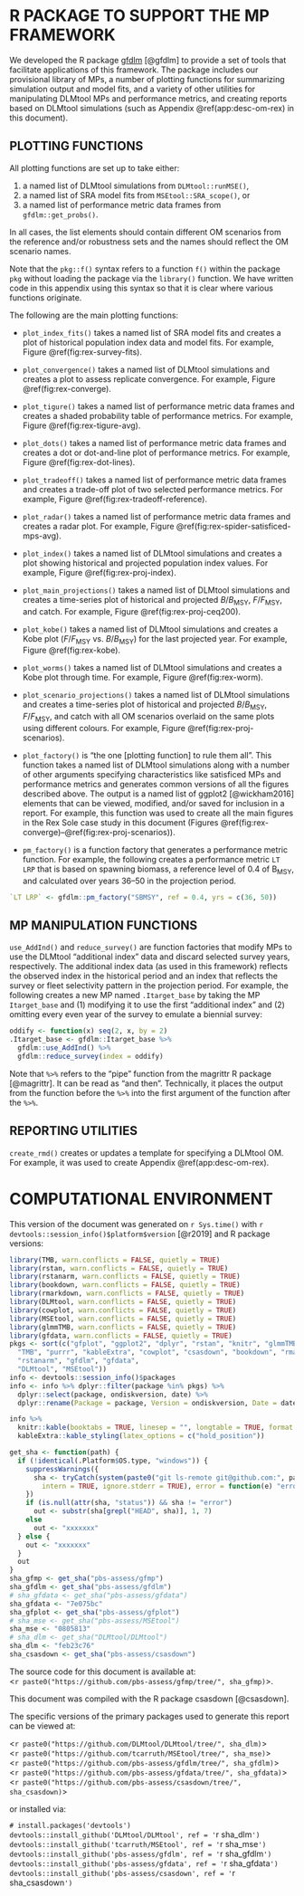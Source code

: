 \clearpage

# R PACKAGE TO SUPPORT THE MP FRAMEWORK {#app:gfdlm}

We developed the R package [gfdlm](https://github.com/pbs-assess/gfdlm) [@gfdlm] to provide a set of tools that facilitate applications of this framework.
The package includes our provisional library of MPs, a number of plotting functions for summarizing simulation output and model fits, and a variety of other utilities for manipulating DLMtool MPs and performance metrics, and creating reports based on DLMtool simulations (such as Appendix \@ref(app:desc-om-rex) in this document).

## PLOTTING FUNCTIONS

All plotting functions are set up to take either:

1. a named list of DLMtool simulations from `DLMtool::runMSE()`,
2. a named list of SRA model fits from `MSEtool::SRA_scope()`, or
3. a named list of performance metric data frames from `gfdlm::get_probs()`.

In all cases, the list elements should contain different OM scenarios from the reference and/or robustness sets and the names should reflect the OM scenario names.

Note that the `pkg::f()` syntax refers to a function `f()` within the package `pkg` without loading the package via the `library()` function.
We have written code in this appendix using this syntax so that it is clear where various functions originate.

The following are the main plotting functions:

* `plot_index_fits()` takes a named list of SRA model fits and creates a plot of historical population index data and model fits. For example, Figure \@ref(fig:rex-survey-fits).

* `plot_convergence()` takes a named list of DLMtool simulations and creates a plot to assess replicate convergence. For example, Figure \@ref(fig:rex-converge).

* `plot_tigure()` takes a named list of performance metric data frames and creates a shaded probability table of performance metrics. For example, Figure \@ref(fig:rex-tigure-avg).

* `plot_dots()` takes a named list of performance metric data frames and creates a dot or dot-and-line plot of performance metrics. For example, Figure \@ref(fig:rex-dot-lines).

* `plot_tradeoff()` takes a named list of performance metric data frames and creates a trade-off plot of two selected performance metrics. For example, Figure \@ref(fig:rex-tradeoff-reference).

* `plot_radar()` takes a named list of performance metric data frames and creates a radar plot. For example, Figure \@ref(fig:rex-spider-satisficed-mps-avg).

* `plot_index()` takes a named list of DLMtool simulations and creates a plot showing historical and projected population index values. For example, Figure \@ref(fig:rex-proj-index).

* `plot_main_projections()` takes a named list of DLMtool simulations and creates a time-series plot of historical and projected *B*/*B*~MSY~, *F*/*F*~MSY~, and catch. For example, Figure \@ref(fig:rex-proj-ceq200).

* `plot_kobe()` takes a named list of DLMtool simulations and creates a Kobe plot (*F*/*F*~MSY~ vs. *B*/*B*~MSY~) for the last projected year. For example, Figure \@ref(fig:rex-kobe).

* `plot_worms()` takes a named list of DLMtool simulations and creates a Kobe plot through time. For example, Figure \@ref(fig:rex-worm).

* `plot_scenario_projections()` takes a named list of DLMtool simulations and creates a time-series plot of historical and projected *B*/*B*~MSY~, *F*/*F*~MSY~, and catch with all OM scenarios overlaid on the same plots using different colours. For example, Figure \@ref(fig:rex-proj-scenarios).

* `plot_factory()` is "the one [plotting function] to rule them all". This function takes a named list of DLMtool simulations along with a number of other arguments specifying characteristics like satisficed MPs and performance metrics and generates common versions of all the figures described above. The output is a named list of ggplot2 [@wickham2016] elements that can be viewed, modified, and/or saved for inclusion in a report. For example, this function was used to create all the main figures in the Rex Sole case study in this document (Figures \@ref(fig:rex-converge)--\@ref(fig:rex-proj-scenarios)).

* `pm_factory()` is a function factory that generates a performance metric function. For example, the following creates a performance metric `LT LRP` that is based on spawning biomass, a reference level of 0.4 of B~MSY~, and calculated over years 36--50 in the projection period.

```r
`LT LRP` <- gfdlm::pm_factory("SBMSY", ref = 0.4, yrs = c(36, 50))
```

## MP MANIPULATION FUNCTIONS

`use_AddInd()` and `reduce_survey()` are function factories that modify MPs to use the DLMtool "additional index" data and discard selected survey years, respectively. The additional index data (as used in this framework) reflects the observed index in the historical period and an index that reflects the survey or fleet selectivity pattern in the projection period.
For example, the following creates a new MP named `.Itarget_base` by taking the MP `Itarget_base` and (1) modifying it to use the first "additional index" and (2) omitting every even year of the survey to emulate a biennial survey:

```r
oddify <- function(x) seq(2, x, by = 2)
.Itarget_base <- gfdlm::Itarget_base %>%
  gfdlm::use_AddInd() %>%
  gfdlm::reduce_survey(index = oddify)
```

Note that `%>%` refers to the "pipe" function from the magrittr R package [@magrittr].
It can be read as "and then".
Technically, it places the output from the function before the `%>%` into the first argument of the function after the `%>%`.

## REPORTING UTILITIES

`create_rmd()` creates or updates a template for specifying a DLMtool OM. For example, it was used to create Appendix \@ref(app:desc-om-rex).

\clearpage

# COMPUTATIONAL ENVIRONMENT

This version of the document was generated on `r Sys.time()` with
`r devtools::session_info()$platform$version` [@r2019] and R package versions:

```r
library(TMB, warn.conflicts = FALSE, quietly = TRUE)
library(rstan, warn.conflicts = FALSE, quietly = TRUE)
library(rstanarm, warn.conflicts = FALSE, quietly = TRUE)
library(bookdown, warn.conflicts = FALSE, quietly = TRUE)
library(rmarkdown, warn.conflicts = FALSE, quietly = TRUE)
library(DLMtool, warn.conflicts = FALSE, quietly = TRUE)
library(cowplot, warn.conflicts = FALSE, quietly = TRUE)
library(MSEtool, warn.conflicts = FALSE, quietly = TRUE)
library(glmmTMB, warn.conflicts = FALSE, quietly = TRUE)
library(gfdata, warn.conflicts = FALSE, quietly = TRUE)
pkgs <- sort(c("gfplot", "ggplot2", "dplyr", "rstan", "knitr", "glmmTMB",
  "TMB", "purrr", "kableExtra", "cowplot", "csasdown", "bookdown", "rmarkdown",
  "rstanarm", "gfdlm", "gfdata",
  "DLMtool", "MSEtool"))
info <- devtools::session_info()$packages
info <- info %>% dplyr::filter(package %in% pkgs) %>%
  dplyr::select(package, ondiskversion, date) %>%
  dplyr::rename(Package = package, Version = ondiskversion, Date = date)

info %>%
  knitr::kable(booktabs = TRUE, linesep = "", longtable = TRUE, format = "pandoc") %>%
  kableExtra::kable_styling(latex_options = c("hold_position"))
```

```r
get_sha <- function(path) {
  if (!identical(.Platform$OS.type, "windows")) {
    suppressWarnings({
      sha <- tryCatch(system(paste0("git ls-remote git@github.com:", path, ".git"),
        intern = TRUE, ignore.stderr = TRUE), error = function(e) "error")
    })
    if (is.null(attr(sha, "status")) && sha != "error")
      out <- substr(sha[grepl("HEAD", sha)], 1, 7)
    else
      out <- "xxxxxxx"
  } else {
    out <- "xxxxxxx"
  }
  out
}
sha_gfmp <- get_sha("pbs-assess/gfmp")
sha_gfdlm <- get_sha("pbs-assess/gfdlm")
# sha_gfdata <- get_sha("pbs-assess/gfdata")
sha_gfdata <- "7e075bc"
sha_gfplot <- get_sha("pbs-assess/gfplot")
# sha_mse <- get_sha("pbs-assess/MSEtool")
sha_mse <- "0805813"
# sha_dlm <- get_sha("DLMtool/DLMtool")
sha_dlm <- "feb23c76"
sha_csasdown <- get_sha("pbs-assess/csasdown")
```

The source code for this document is available at:\
<`r paste0("https://github.com/pbs-assess/gfmp/tree/", sha_gfmp)`>.

This document was compiled with the R package csasdown [@csasdown].

The specific versions of the primary packages used to generate this report can be viewed at:

<`r paste0("https://github.com/DLMtool/DLMtool/tree/", sha_dlm)`>\
<`r paste0("https://github.com/tcarruth/MSEtool/tree/", sha_mse)`>\
<`r paste0("https://github.com/pbs-assess/gfdlm/tree/", sha_gfdlm)`>\
<`r paste0("https://github.com/pbs-assess/gfdata/tree/", sha_gfdata)`>\
<`r paste0("https://github.com/pbs-assess/csasdown/tree/", sha_csasdown)`>\

\vspace{4mm}
or installed via:

`# install.packages('devtools')`\
`devtools::install_github('DLMtool/DLMtool', ref = '`r sha_dlm`')`\
`devtools::install_github('tcarruth/MSEtool', ref = '`r sha_mse`')`\
`devtools::install_github('pbs-assess/gfdlm', ref = '`r sha_gfdlm`')`\
`devtools::install_github('pbs-assess/gfdata', ref = '`r sha_gfdata`')`\
`devtools::install_github('pbs-assess/csasdown', ref = '`r sha_csasdown`')`\

\clearpage
